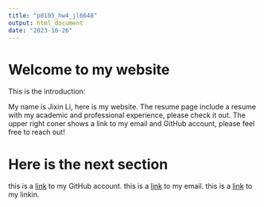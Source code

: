 ```yaml
---
title: "p8105_hw4_jl6648"
output: html_document
date: "2023-10-26"
---
```


# Welcome to my website 

This is the introduction:

My name is Jixin Li, here is my website. The resume page include a resume with my academic and professional experience, please check it out. The upper right coner shows a link to my email and GitHub account, please feel free to reach out! 

# Here is the next section 

this is a [link](https://github.com/jl6648) to my GitHub account. this is a [link](mailto:<jl6648@cumc.columbia.edu>) to my email. this is a [link](https://www.linkedin.com/feed/?trk=homepage-basic_sign-in-submit) to my linkin. 